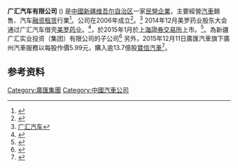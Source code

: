 {{expand|time=2016-08-17T04:56:10+00:00}}
{{refimprove|time=2016-08-17T04:56:10+00:00}}
'''广汇汽车有限公司''' ({{SSE|600297}}) 是[[中國|中國]][[新疆维吾尔自治区|新疆维吾尔自治区]]一家[[民營企業|民營企業]]，主要經營[[汽車|汽車]]銷售、汽车[[融资|融资]][[租赁|租赁]]行業<ref>{{Cite web |url=http://auto.gasgoo.com/News/2016/08/16071242124260365817704.shtml |title=起底广汇汽车融资租赁飞速发展背后 |accessdate=2016-08-18 |archive-date=2016-09-24 |archive-url=https://web.archive.org/web/20160924000747/http://auto.gasgoo.com/News/2016/08/16071242124260365817704.shtml |dead-url=no }}</ref>。公司在2006年成立<ref>{{Cite web |url=http://auto.ifeng.com/pinglun/20150115/1034411.shtml |title=广汇借壳美罗药业"急停" 神秘股东买入 |accessdate=2016-08-17 |archive-date=2017-01-12 |archive-url=https://web.archive.org/web/20170112000831/http://auto.ifeng.com/pinglun/20150115/1034411.shtml |dead-url=no }}</ref>。<ref>
[http://www.chinagrandauto.com/hk/news.php?id=55 广汇汽车]</ref>
2014年12月美罗药业股东大会通过广汇汽车借壳[[美罗药业|美罗药业]]。<ref>{{Cite web |url=http://www.beifang.net/xinwen/hangyexinwen/2014-12-23/14256.html |title=美罗药业股东大会通过广汇汽车借壳方案 |access-date=2016-08-17 |archive-url=https://web.archive.org/web/20160826004856/http://www.beifang.net/xinwen/hangyexinwen/2014-12-23/14256.html |archive-date=2016-08-26 |dead-url=yes }}</ref>，於2015年1月於[[上海證券交易所|上海證券交易所]]上市。<ref>{{Cite web |url=http://finance.sina.com.cn/realstock/company/sh600297/nc.shtml |title=广汇汽车 |accessdate=2016-08-17 |archive-date=2016-08-22 |archive-url=https://web.archive.org/web/20160822232659/http://finance.sina.com.cn/realstock/company/sh600297/nc.shtml |dead-url=no }}</ref>。為新疆广汇实业投资（集团）有限公司的子公司<ref>{{Cite web |url=http://www.guanghui.com/ |title=广汇实业投资 |accessdate=2016-08-17 |archive-date=2016-08-17 |archive-url=https://web.archive.org/web/20160817163350/http://www.guanghui.com/ |dead-url=no }}</ref>
另外，2015年12月11日廣匯汽車旗下廣州汽車服務以每股作價5.99元，購入逾13.7億股[[寶信汽車|寶信汽車]]<ref>{{Cite web |url=http://sdinotice.hkex.com.hk/di/NSAllSSList.aspx?sa2=as&sid=50000685&corpn=Baoxin+Auto+Group+Ltd.&sd=04%2F12%2F2015&ed=27%2F06%2F2016&sa1=cl&scsd=15%2F08%2F2015&sced=15%2F08%2F2016&sc=1293&src=MAIN&lang=ZH& |title=寶信汽車集團有限公司披露權益 |accessdate=2020-10-09 |archive-date=2016-10-22 |archive-url=https://web.archive.org/web/20161022095338/http://sdinotice.hkex.com.hk/di/NSAllSSList.aspx?sa2=as&sid=50000685&corpn=Baoxin+Auto+Group+Ltd.&sd=04%2F12%2F2015&ed=27%2F06%2F2016&sa1=cl&scsd=15%2F08%2F2015&sced=15%2F08%2F2016&sc=1293&src=MAIN&lang=ZH& |dead-url=no }}</ref>。

== 参考资料 ==
{{reflist}}

{{廣匯集團}}
{{CSI-300}}
[[Category:廣匯集團|Category:廣匯集團]]
[[Category:中國汽車公司|Category:中國汽車公司]]